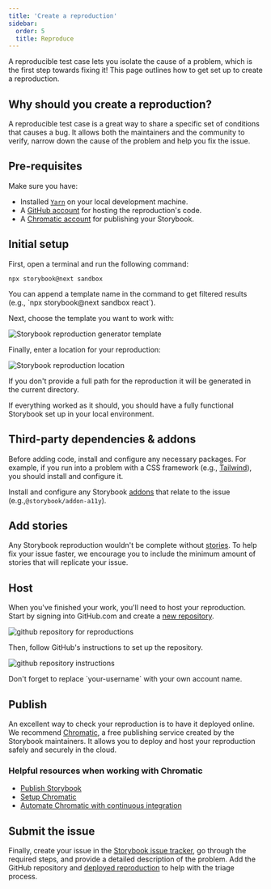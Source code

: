 ```yaml
---
title: 'Create a reproduction'
sidebar:
  order: 5
  title: Reproduce
---
```


A reproducible test case lets you isolate the cause of a problem, which is the first step towards fixing it! This page outlines how to get set up to create a reproduction.

## Why should you create a reproduction?

A reproducible test case is a great way to share a specific set of conditions that causes a bug. It allows both the maintainers and the community to verify, narrow down the cause of the problem and help you fix the issue.

## Pre-requisites

Make sure you have:

* Installed [`Yarn`](https://yarnpkg.com/) on your local development machine.
* A [GitHub account](https://github.com/signup) for hosting the reproduction's code.
* A [Chromatic account](https://www.chromatic.com/start/?utm_source=storybook_website\&utm_medium=link\&utm_campaign=storybook) for publishing your Storybook.

## Initial setup

First, open a terminal and run the following command:

```shell
npx storybook@next sandbox
```

<Callout variant="info" icon="💡">
  You can append a template name in the command to get filtered results (e.g., `npx storybook@next sandbox react`).
</Callout>

Next, choose the template you want to work with:

![Storybook reproduction generator template](../_assets/contribute/storybook-reproduction-generator-template.png)

Finally, enter a location for your reproduction:

![Storybook reproduction location](../_assets/contribute/storybook-reproduction-generator-location.png)

<Callout variant="info" icon="💡">
  If you don't provide a full path for the reproduction it will be generated in the current directory.
</Callout>

If everything worked as it should, you should have a fully functional Storybook set up in your local environment.

## Third-party dependencies & addons

Before adding code, install and configure any necessary packages. For example, if you run into a problem with a CSS framework (e.g., [Tailwind](https://tailwindcss.com/)), you should install and configure it.

Install and configure any Storybook [addons](https://storybook.js.org/addons/) that relate to the issue (e.g.,`@storybook/addon-a11y`).

## Add stories

Any Storybook reproduction wouldn't be complete without [stories](../writing-stories/index.md). To help fix your issue faster, we encourage you to include the minimum amount of stories that will replicate your issue.

## Host

When you've finished your work, you'll need to host your reproduction. Start by signing into GitHub.com and create a [new repository](https://github.com/new).

![github repository for reproductions](../_assets/contribute/github-new-repository-reproduction-optimized.png)

Then, follow GitHub's instructions to set up the repository.

![github repository instructions](../_assets/contribute/github-repository-steps-optimized.png)

<Callout variant="info" icon="💡">
  Don't forget to replace `your-username` with your own account name.
</Callout>

## Publish

An excellent way to check your reproduction is to have it deployed online. We recommend [Chromatic](https://www.chromatic.com/?utm_source=storybook_website\&utm_medium=link\&utm_campaign=storybook), a free publishing service created by the Storybook maintainers. It allows you to deploy and host your reproduction safely and securely in the cloud.

### Helpful resources when working with Chromatic

* [Publish Storybook](../sharing/publish-storybook.md)
* [Setup Chromatic](https://www.chromatic.com/docs/setup?utm_source=storybook_website\&utm_medium=link\&utm_campaign=storybook)
* [Automate Chromatic with continuous integration](https://www.chromatic.com/docs/ci?utm_source=storybook_website\&utm_medium=link\&utm_campaign=storybook)

## Submit the issue

Finally, create your issue in the [Storybook issue tracker](https://github.com/storybookjs/storybook/issues/new/choose), go through the required steps, and provide a detailed description of the problem. Add the GitHub repository and [deployed reproduction](https://www.chromatic.com/docs/setup?utm_source=storybook_website\&utm_medium=link\&utm_campaign=storybook#view-published-storybook) to help with the triage process.
